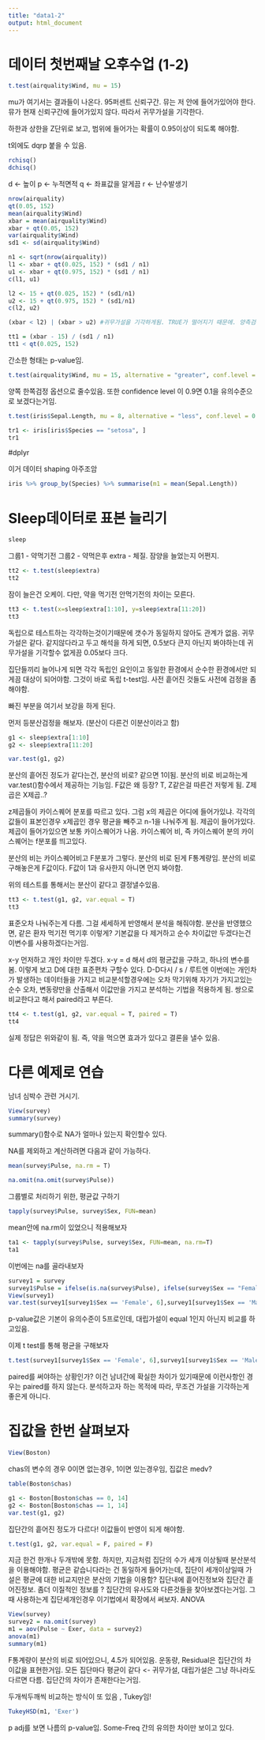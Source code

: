 ```yaml
---
title: "data1-2"
output: html_document
---
```


# 데이터 첫번째날 오후수업 (1-2)

```r
t.test(airquality$Wind, mu = 15)
```

mu가 여기서는 결과들이 나온다. 
95퍼센트 신뢰구간. 뮤는 저 안에 들어가있어야 한다. 뮤가 현재 신뢰구간에 들어가있지 않다.
따라서 귀무가설을 기각한다.

하한과 상한을 Z단위로 보고, 범위에 들어가는 확률이 0.95이상이 되도록 해야함.

t외에도 dqrp 붙을 수 있음. 

```r
rchisq()
dchisq()
```

d <- 높이
p <- 누적면적
q <- 좌표값을 알게끔
r <- 난수발생기

```r
nrow(airquality)
qt(0.05, 152)
mean(airquality$Wind)
xbar = mean(airquality$Wind)
xbar + qt(0.05, 152)
var(airquality$Wind)
sd1 <- sd(airquality$Wind)

n1 <- sqrt(nrow(airquality))
l1 <- xbar + qt(0.025, 152) * (sd1 / n1)
u1 <- xbar + qt(0.975, 152) * (sd1 / n1)
c(l1, u1)

l2 <- 15 + qt(0.025, 152) * (sd1/n1)
u2 <- 15 + qt(0.975, 152) * (sd1/n1)
c(l2, u2)

(xbar < l2) | (xbar > u2) #귀무가설을 기각하게됨. TRUE가 떨어지기 때문에. 양측검정임.

tt1 = (xbar - 15) / (sd1 / n1)
tt1 < qt(0.025, 152)
```

간소한 형태는 p-value임.

```r
t.test(airquality$Wind, mu = 15, alternative = "greater", conf.level = 0.9)
```

양쪽 한쪽검정 옵션으로 줄수있음.
또한 confidence level 이 0.9면 0.1을 유의수준으로 보겠다는거임.

```r
t.test(iris$Sepal.Length, mu = 8, alternative = "less", conf.level = 0.9 )
```
```r
tr1 <- iris[iris$Species == "setosa", ]
tr1
```

#dplyr

이거 데이터 shaping 아주조암

```r
iris %>% group_by(Species) %>% summarise(m1 = mean(Sepal.Length))
```




# Sleep데이터로 표본 늘리기

```r
sleep
```

그룹1 - 약먹기전
그룹2 - 약먹은후
extra - 체질. 잠양을 늘었는지 어쩐지.
```r
tt2 <- t.test(sleep$extra)
tt2
```

잠이 늘은건 오케이. 다만, 약을 먹기전 안먹기전의 차이는 모른다.

```r
tt3 <- t.test(x=sleep$extra[1:10], y=sleep$extra[11:20])
tt3
```
독립으로 테스트하는 각각하는것이기때문에 갯수가 동일하지 않아도 관계가 없음.
귀무가설은 같다. 같지않다라고 두고 해석을 하게 되면, 0.5보다 큰지 아닌지 봐야하는데 귀무가설을 기각할수 없게끔 0.05보다 크다.

집단들끼리 늘어나게 되면 각각 독립인 요인이고 동일한 환경에서 순수한 환경에서만 되게끔 대상이 되어야함. 그것이 바로 독립 t-test임.
사전 흩어진 것들도 사전에 검정을 좀 해야함.

빠진 부분을 여기서 보강을 하게 된다.

먼저 등분산검정을 해보자. (분산이 다른건 이분산이라고 함)

```r
g1 <- sleep$extra[1:10]
g2 <- sleep$extra[11:20]

var.test(g1, g2)
```

분산의 흩어진 정도가 같다는건, 분산의 비로? 같으면 1이됨. 분산의 비로 비교하는게 var.test()함수에서 제공하는 기능임.
F값은 왜 등장? T, Z같은걸 따른건 저렇게 됨. Z제곱은 X제곱..?

z제곱들이 카이스퀘어 분포를 따르고 있다. 그럼 x의 제곱은 어디에 들어가있냐. 각각의 값들이 표본인경우 x제곱인 경우 평균을 빼주고
n-1을 나눠주게 됨. 제곱이 들어가있다. 제곱이 들어가있으면 보통 카이스퀘어가 나옴. 카이스퀘어 비, 즉 카이스퀘어 분의 카이스퀘어는 f분포를 띄고있다.

분산의 비는 카이스퀘어비고 F분포가 그렇다. 분산의 비로 된게 F통계량임. 분산의 비로 구해놓은게 F값이다. F값이 1과 유사한지 아니면 먼지 봐야함.

위의 테스트를 통해서는 분산이 같다고 결정낼수있음.

```r
tt3 <- t.test(g1, g2, var.equal = T)
tt3
```

표준오차 나눠주는게 다름. 그걸 세세하게 반영해서 분석을 해줘야함.
분산을 반영했으면, 같은 환자 먹기전 먹기후 이렇게? 
기본값을 다 제거하고 순수 차이값만 두겠다는건 이변수를 사용하겠다는거임.

x-y 먼저하고 개인 차이만 두겠다. x-y = d 해서 d의 평균값을 구하고, 하나의 변수를 봄. 이렇게 보고 D에 대한 표준편차 구할수 있다.
D-D다시 / s / 루트엔
이번에는 개인차가 발생하는 데이터들을 가지고 비교분석할경우에는 오차 막기위해 자기가 가지고있는 순수 오차, 변동량만을 산출해서 이값만을 가지고 분석하는 기법을 적용하게 됨. 쌍으로 비교한다고 해서 paired라고 부른다. 

```r
tt4 <- t.test(g1, g2, var.equal = T, paired = T)
tt4
```

실제 정답은 위와같이 됨. 즉, 약을 먹으면 효과가 있다고 결론을 낼수 있음. 


# 다른 예제로 연습

남녀 심박수 관련 거시기.

```r
View(survey)
summary(survey)
```

summary()함수로 NA가 얼마나 있는지 확인할수 있다.

NA를 제외하고 계산하려면 다음과 같이 가능하다.

```r
mean(survey$Pulse, na.rm = T)
```

```r
na.omit(na.omit(survey$Pulse))
```

그룹별로 처리하기 위한, 평균값 구하기
```r
tapply(survey$Pulse, survey$Sex, FUN=mean)
```
mean안에 na.rm이 있었으니 적용해보자

```r
ta1 <- tapply(survey$Pulse, survey$Sex, FUN=mean, na.rm=T)
ta1
```
이번에는 na를 골라내보자

```r
survey1 = survey
survey1$Pulse = ifelse(is.na(survey$Pulse), ifelse(survey$Sex == "Female", ta1[1], ta1[2] ), survey$Pulse )
View(survey1)
var.test(survey1[survey1$Sex == 'Female', 6],survey1[survey1$Sex == 'Male', 6])
```

p-value값은 기본이 유의수준이 5프로인데, 대립가설이 equal 1인지 아닌지 비교를 하고있음.

이제 t test를 통해 평균을 구해보자

```r
t.test(survey1[survey1$Sex == 'Female', 6],survey1[survey1$Sex == 'Male', 6], var.equal = T, paired = F)
```

paired를 써야하는 상황인가? 이건 남녀간에 확실한 차이가 있기때문에 이런사항인 경우는 paired를 하지 않는다.
분석하고자 하는 목적에 따라, 무조건 가설을 기각하는게 좋은게 아니다. 


# 집값을 한번 살펴보자

```r
View(Boston)
```

chas의 변수의 경우 0이면 없는경우, 1이면 있는경우임, 집값은 medv?

```r
table(Boston$chas)
```

```r
g1 <- Boston[Boston$chas == 0, 14]
g2 <- Boston[Boston$chas == 1, 14]
var.test(g1, g2)
```

집단간의 흩어진 정도가 다르다! 이값들이 반영이 되게 해야함.

```r
t.test(g1, g2, var.equal = F, paired = F)
```
지금 한건 한개나 두개밖에 못함. 하지만, 지금처럼 집단의 수가 세개 이상될때 분산분석을 이용해야함. 평균은 같습니다라는 건 동일하게 들어가는데,
집단이 세개이상일때 가설은 평균에 대한 비교지만은 분산의 기법을 이용함?
집단내에 흩어진정보와 집단간 흩어진정보. 좀더 이질적인 정보를 ? 집단간의 유사도와 다른것들을 찾아보겠다는거임.
그때 사용하는게 집단세개인경우 이기법에서 확장에서 써보자. ANOVA

```r
View(survey)
survey2 = na.omit(survey)
m1 = aov(Pulse ~ Exer, data = survey2)
anova(m1)
summary(m1)

```

F통계량이 분산의 비로 되어있으니, 4.5가 되어있음. 운동량, Residual은 집단간의 차이값을 표현한거임.
모든 집단마다 평균이 같다 <- 귀무가설, 대립가설은 그냥 하나라도 다르면 다름. 집단간의 차이가 존재한다는거임.

두개씩두깨씩 비교하는 방식이 또 있음 , Tukey임!

```r
TukeyHSD(m1, 'Exer')
```

p adj를 보면 나름의 p-value임. Some-Freq 간의 유의한 차이만 보이고 있다.









